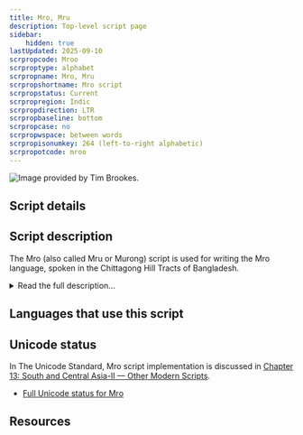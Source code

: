 ```yaml
---
title: Mro, Mru
description: Top-level script page
sidebar:
    hidden: true
lastUpdated: 2025-09-10
scrpropcode: Mroo
scrproptype: alphabet
scrpropname: Mro, Mru
scrpropshortname: Mro script
scrpropstatus: Current
scrpropregion: Indic
scrpropdirection: LTR
scrpropbaseline: bottom
scrpropcase: no
scrpropwspace: between words
scrpropisonumkey: 264 (left-to-right alphabetic)
scrpropotcode: mroo
---
```



![](../images/mroo-sample.png "Image provided by Tim Brookes.")

## Script details

<ScriptDetails />

## Script description

The Mro (also called Mru or Murong) script is used for writing the Mro language, spoken in the Chittagong Hill Tracts of Bangladesh.

<details>
<summary>Read the full description...</summary>The script was created in the 1980s by a man called Menlay Murang (or Manley Mro), a Mro by descent, as redemption for a catastrophe told in Mro legend. Traditional folklore has it that god Turai wrote down a script and a religion for the Mro people, as for all the other tribes, and gave it to a cow to deliver to them. However, the cow became tired and hungry during the long journey from heaven, and ate the book it was carrying, and the script was forever lost. Every year the Mro sacrifice a representative cow in a festival to commemorate their loss; this festival has become one of their most distinctive rituals. Until the 1980s it was a great source of shame to the Mro people that they did not have a script of their own, and Menlay Murang is held in high esteem for redeeming them from this. 

It is estimated that the literacy rate among the Mro in their own script is greater than 80%. Education in the script is available up to grade 3. Some textbooks claim that Menlay Murang based the script on Roman, Burmese and Chinese characters, although others state that any similarity to other scripts is purely coincidental. Sources agree, however, that the script bears no natural genetic relationship with any existing script.

The Mro script is an alphabet; each character represents one sound, and some sounds are represented by more than one letter. It is written horizontally from left to right with spaces between words. No tone marks or combining characters are used. 

Two letters, _tek_ and _hai_ can be written instead of the respective words [tɛk] 'quote', or words containing [hai], [wai], or [kai]. 

There is a set of digits from 0-9, which combine in the same way as Latin digits to form larger numbers. 

Two punctuation marks are used, called _danda_ and _double danda_. These are visually different from the _danda_ and _double danda_ used in the Brahmic scripts.
</details>

## Languages that use this script

<WsList script='Mroo' wsMax='5' />

## Unicode status

In The Unicode Standard, Mro script implementation is discussed in [Chapter 13: South and Central Asia-II — Other Modern Scripts](https://www.unicode.org/versions/latest/core-spec/chapter-13/#G27701).

- [Full Unicode status for Mro](/scrlang/unicode/mroo-unicode)



## Resources

<ScriptResources detailSummary='seemore' />


